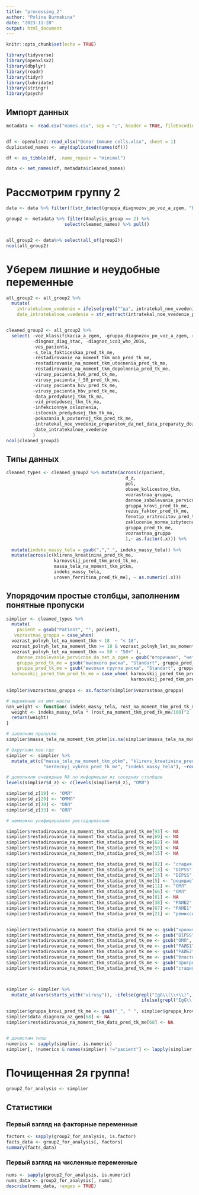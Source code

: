 ---
title: "processing_2"
author: "Polina Burmakina"
date: "2023-11-28"
output: html_document
---

```{r setup, include=FALSE}
knitr::opts_chunk$set(echo = TRUE)
```


```{r include=FALSE}
library(tidyverse)
library(openxlsx2)
library(dbplyr)
library(readr)
library(tidyr)
library(lubridate)
library(stringr)
library(psych)

```

## Импорт данных

```{r}
metadata <- read.csv("names.csv", sep = ";", header = TRUE, fileEncoding = "Windows-1251")


df <- openxlsx2::read_xlsx("Donor Immune cells.xlsx", sheet = 1)  
duplicated_names <- any(duplicated(names(df)))

df <- as_tibble(df, .name_repair = "minimal")

data <- set_names(df, metadata$cleaned_names)

```

# Рассмотрим группу 2 

```{r}
data <- data %>% filter(!(str_detect(gruppa_diagnozov_po_voz_a_zgem, "Врожденные / наследственные заболевания"))) 

group2 <- metadata %>% filter(Analysis_group == 2) %>% 
                      select(cleaned_names) %>% pull()


all_group2 <- data%>% select(all_of(group2)) 
ncol(all_group2)

```

# Уберем лишние и неудобные переменные 
```{r}
all_group2 <- all_group2 %>%
  mutate(
    intratekalnoe_vvedenie = ifelse(grepl("^да", intratekal_noe_vvedenie_preparatov_da_net_data_preparaty_dozy_pred_tk_me), "да", ifelse(grepl("^нет", intratekal_noe_vvedenie_preparatov_da_net_data_preparaty_dozy_pred_tk_me), "нет", NA)),
    date_intratekalnoe_vvedenie = str_extract(intratekal_noe_vvedenie_preparatov_da_net_data_preparaty_dozy_pred_tk_me, "\\d{2}\\.\\d{2}\\.\\d{4}") %>% str_trim()) 


cleaned_group2 <- all_group2 %>% 
  select( -voz_klassifikacia_a_zgem, -gruppa_diagnozov_po_voz_a_zgem, # подробные диагнозы
          -diagnoz_diag_stac, -diagnoz_ico3_who_2016,
          -ves_pacienta,
          -s_tela_fakticeskaa_pred_tk_me,
          -restadirovanie_na_moment_tkm_mob_pred_tk_me,  
          -restadirovanie_na_moment_tkm_utocnenia_pred_tk_me,
          -restadirovanie_na_moment_tkm_dopolnenia_pred_tk_me,  
          -virusy_pacienta_hv6_pred_tk_me,
          -virusy_pacienta_f_50_pred_tk_me,
          -virusy_pacienta_hcv_pred_tk_me,
          -virusy_pacienta_hbv_pred_tk_me,
          -data_predydusej_tkm_tk_ma,  
          -vid_predydusej_tkm_tk_ma,
          -infekcionnye_osloznenia,
          -istocnik_predydusej_tkm_tk_ma,
          -pokazania_k_povtornoj_tkm_pred_tk_me,  
          -intratekal_noe_vvedenie_preparatov_da_net_data_preparaty_dozy_pred_tk_me,
          -date_intratekalnoe_vvedenie
          )
ncol(cleaned_group2)

```


## Типы данных
```{r warning=FALSE}
cleaned_types <- cleaned_group2 %>% mutate(across(c(pacient,
                                             d_z,
                                             pol,
                                             obsee_kolicestvo_tkm,
                                             vozrastnaa_gruppa,
                                             dannoe_zabolevanie_pervicnoe_da_net_a_zgem,
                                             gruppa_krovi_pred_tk_me,
                                             rezus_faktor_pred_tk_me,
                                             fenotip_eritrocitov_pred_tk_me,
                                             zaklucenie_norma_izbytocnaa_massa_tela,
                                             gruppa_pred_tk_me,
                                             vozrastnaa_gruppa
                                             ),~ as.factor(.x))) %>%
  
  mutate(indeks_massy_tela = gsub(",",".", indeks_massy_tela)) %>%
  mutate(across(c(klirens_kreatinina_pred_tk_me,
                  karnovskij_pered_tkm_pred_tk_me,
                  massa_tela_na_moment_tkm_ptkm,
                  indeks_massy_tela,
                  uroven_ferritina_pred_tk_me), ~ as.numeric(.x)))

```

## Упорядочим простые столбцы, заполненим понятные пропуски
```{r}

simplier <- cleaned_types %>%
  mutate(
    pacient = gsub("Patient", "", pacient),
   vozrastnaa_gruppa = case_when(
  vozrast_polnyh_let_na_moment_tkm < 18  ~ "< 18",
  vozrast_polnyh_let_na_moment_tkm >= 18 & vozrast_polnyh_let_na_moment_tkm < 50 ~ "18-50",
  vozrast_polnyh_let_na_moment_tkm >= 50 ~ "50+" ),
    dannoe_zabolevanie_pervicnoe_da_net_a_zgem = gsub("вторичное", "нет", dannoe_zabolevanie_pervicnoe_da_net_a_zgem),
    gruppa_pred_tk_me = gsub("высокого риска", "Standart", gruppa_pred_tk_me),
    gruppa_pred_tk_me = gsub("высокая группа риска", "Standart", gruppa_pred_tk_me),
  karnovskij_pered_tkm_pred_tk_me = case_when( karnovskij_pered_tkm_pred_tk_me < 80 ~ "менее 80",
                                               karnovskij_pered_tkm_pred_tk_me >= 80 ~ "80+"))
    
simplier$vozrastnaa_gruppa <- as.factor(simplier$vozrastnaa_gruppa)

# выражение из имт массы 
nan_weight <- function( indeks_massy_tela, rost_na_moment_tkm_pred_tk_me) {
  weight <- indeks_massy_tela * (rost_na_moment_tkm_pred_tk_me/100)^2
  return(weight)
}

# заполним пропуски
simplier$massa_tela_na_moment_tkm_ptkm[is.na(simplier$massa_tela_na_moment_tkm_ptkm)] <- nan_weight(simplier$indeks_massy_tela[is.na(simplier$massa_tela_na_moment_tkm_ptkm)], simplier$rost_na_moment_tkm_pred_tk_me[is.na(simplier$massa_tela_na_moment_tkm_ptkm)]) 

# Округлим кое-где
simplier <- simplier %>% 
  mutate_at(c("massa_tela_na_moment_tkm_ptkm", "klirens_kreatinina_pred_tk_me","rost_na_moment_tkm_pred_tk_me","uroven_ferritina_pred_tk_me",
              "serdecnyj_vybros_pred_tk_me", "indeks_massy_tela"), ~round(., 0))

# дополнили очевидные NA по информации из соседних столбцов
levels(simplier$d_z) <- c(levels(simplier$d_z), "OMЛ")

simplier$d_z[19] <- "OMЛ"
simplier$d_z[29] <- "ЮММЛ"
simplier$d_z[30] <- "ОЛЛ"
simplier$d_z[33] <- "ОЛЛ"

# немножко унифицировали рестадирование

simplier$restadirovanie_na_moment_tkm_stadia_pred_tk_me[93] <- NA
simplier$restadirovanie_na_moment_tkm_stadia_pred_tk_me[69] <- NA
simplier$restadirovanie_na_moment_tkm_stadia_pred_tk_me[62] <- NA
simplier$restadirovanie_na_moment_tkm_stadia_pred_tk_me[59] <- NA
simplier$restadirovanie_na_moment_tkm_stadia_pred_tk_me[15] <- NA

simplier$restadirovanie_na_moment_tkm_stadia_pred_tk_me[82] <- "стадия_IIIB"
simplier$restadirovanie_na_moment_tkm_stadia_pred_tk_me[13] <- "DIPSS"
simplier$restadirovanie_na_moment_tkm_stadia_pred_tk_me[25] <- "DIPSS"
simplier$restadirovanie_na_moment_tkm_stadia_pred_tk_me[5] <- "рецидив"
simplier$restadirovanie_na_moment_tkm_stadia_pred_tk_me[11] <- "ОМЛ"
simplier$restadirovanie_na_moment_tkm_stadia_pred_tk_me[66] <- "ОМЛ"
simplier$restadirovanie_na_moment_tkm_stadia_pred_tk_me[61] <- NA
simplier$restadirovanie_na_moment_tkm_stadia_pred_tk_me[38] <- "РАИБ2"
simplier$restadirovanie_na_moment_tkm_stadia_pred_tk_me[67] <- "РАИБ1"
simplier$restadirovanie_na_moment_tkm_stadia_pred_tk_me[21] <- "ремиссия"


simplier$restadirovanie_na_moment_tkm_stadia_pred_tk_me <- gsub("хроническая_фаза", "ремиссия", simplier$restadirovanie_na_moment_tkm_stadia_pred_tk_me)
simplier$restadirovanie_na_moment_tkm_stadia_pred_tk_me <- gsub("DIPSS", "ремиссия", simplier$restadirovanie_na_moment_tkm_stadia_pred_tk_me)
simplier$restadirovanie_na_moment_tkm_stadia_pred_tk_me <- gsub("ОМЛ", "ремиссия", simplier$restadirovanie_na_moment_tkm_stadia_pred_tk_me)
simplier$restadirovanie_na_moment_tkm_stadia_pred_tk_me <- gsub("РАИБ1", "ремиссия", simplier$restadirovanie_na_moment_tkm_stadia_pred_tk_me)
simplier$restadirovanie_na_moment_tkm_stadia_pred_tk_me <- gsub("РАИБ2", "ремиссия", simplier$restadirovanie_na_moment_tkm_stadia_pred_tk_me)
simplier$restadirovanie_na_moment_tkm_stadia_pred_tk_me <- gsub("бластный_криз", "рецидив", simplier$restadirovanie_na_moment_tkm_stadia_pred_tk_me)
simplier$restadirovanie_na_moment_tkm_stadia_pred_tk_me <- gsub("прогрессия", "рецидив", simplier$restadirovanie_na_moment_tkm_stadia_pred_tk_me)
simplier$restadirovanie_na_moment_tkm_stadia_pred_tk_me <- gsub("стадия_IIIB", "ремиссия", simplier$restadirovanie_na_moment_tkm_stadia_pred_tk_me)



simplier <- simplier %>%
  mutate_at(vars(starts_with("virusy")), ~ifelse(grepl("IgG\\(\\+\\)", .), "IgG(+)",
                                                   ifelse(grepl("IgG\\(\\-\\)", .), "IgG(-)", NA))) 
 
simplier$gruppa_krovi_pred_tk_me <- gsub("_", " ", simplier$gruppa_krovi_pred_tk_me)
simplier$data_diagnoza_az_gem[68] <- NA
simplier$restadirovanie_na_moment_tkm_data_pred_tk_me[68] <- NA


# дочистим типы
numerics <- sapply(simplier, is.numeric)
simplier[, !numerics & names(simplier) !="pacient"] <- lapply(simplier[, !numerics & names(simplier) !="pacient"], as.factor)

```

# Почищенная 2я группа!
```{r}
group2_for_analysis <- simplier

```

## Cтатистики
### Первый взгляд на факторные переменные
```{r}
factors <- sapply(group2_for_analysis, is.factor)
facts_data <- group2_for_analysis[, factors]
summary(facts_data)
```
### Первый взгляд на численные переменные
```{r}
nums <- sapply(group2_for_analysis, is.numeric)
nums_data <- group2_for_analysis[, nums]
describe(nums_data, ranges = TRUE)
```




